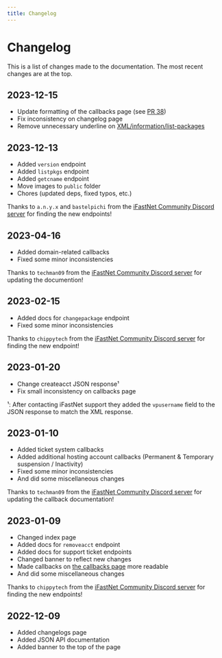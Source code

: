 ```yaml
---
title: Changelog
---
```


# Changelog
This is a list of changes made to the documentation. The most recent changes are at the top.

## 2023-12-15
* Update formatting of the callbacks page (see [PR 38](https://github.com/Wallvon/MOFH-API-Docs/pull/38))
* Fix inconsistency on changelog page
* Remove unnecessary underline on [XML/information/list-packages](/XML/information/list-packages)

## 2023-12-13
* Added `version` endpoint
* Added `listpkgs` endpoint
* Added `getcname` endpoint
* Move images to `public` folder
* Chores (updated deps, fixed typos, etc.)

Thanks to `a.n.y.x` and `bastelpichi` from the [iFastNet Community Discord server](https://dsc.gg/ifastnet) for finding the new endpoints!

## 2023-04-16
* Added domain-related callbacks
* Fixed some minor inconsistencies

Thanks to `techman09` from the [iFastNet Community Discord server](https://dsc.gg/ifastnet) for updating the documention!

## 2023-02-15
* Added docs for `changepackage` endpoint
* Fixed some minor inconsistencies

Thanks to `chippytech` from the [iFastNet Community Discord server](https://dsc.gg/ifastnet) for finding the new endpoint!

## 2023-01-20
* Change createacct JSON response¹
* Fix small inconsistency on callbacks page

¹: After contacting iFastNet support they added the `vpusername` field to the JSON response to match the XML response.

## 2023-01-10
* Added ticket system callbacks
* Added additional hosting account callbacks (Permanent & Temporary suspension / Inactivity)
* Fixed some minor inconsistencies
* And did some miscellaneous changes

Thanks to `techman09` from the [iFastNet Community Discord server](https://dsc.gg/ifastnet) for updating the callback documentation!

## 2023-01-09
* Changed index page
* Added docs for `removeacct` endpoint
* Added docs for support ticket endpoints
* Changed banner to reflect new changes
* Made callbacks on [the callbacks page](/initial-setup/callbacks) more readable
* And did some miscellaneous changes

Thanks to `chippytech` from the [iFastNet Community Discord server](https://dsc.gg/ifastnet) for finding the new endpoints!

## 2022-12-09
* Added changelogs page
* Added JSON API documentation
* Added banner to the top of the page
